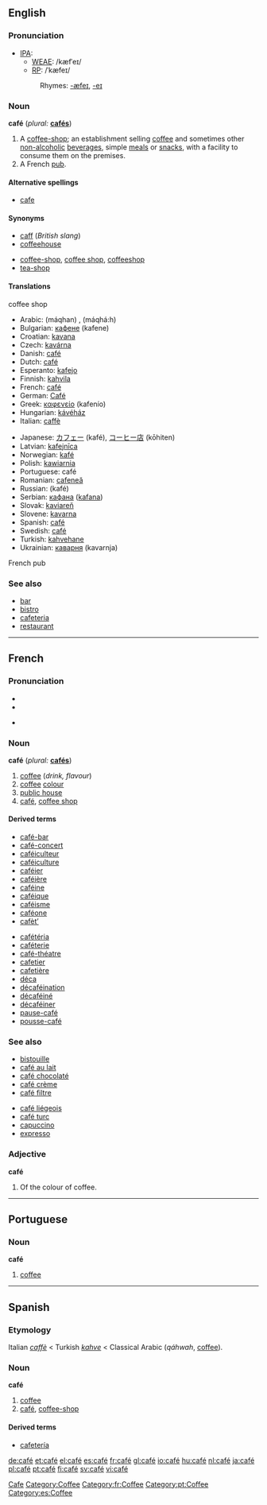 {{see|cafe|Café}}
==English==

===Pronunciation===
*[[IPA]]:
**[[WEAE]]: /kæfˈeɪ/
**[[RP]]: /ˈkæfeɪ/
*:Rhymes: [[Rhymes:English:-æfeɪ|-æfeɪ]], [[Rhymes:English:-eɪ|-eɪ]]

===Noun===
'''café''' (''plural:'' '''[[cafés]]''')

# A [[coffee-shop]]; an establishment selling [[coffee]] and sometimes other [[non-alcoholic]] [[beverage]]s, simple [[meal]]s or [[snack]]s, with a facility to consume them on the premises.
# A French [[pub]].

====Alternative spellings====
*[[cafe]]

====Synonyms====
{{top}}
*[[caff]] (''British slang'')
*[[coffeehouse]]
{{mid}}
*[[coffee-shop]], [[coffee shop]], [[coffeeshop]]
*[[tea-shop]]
{{bottom}}

====Translations====
;coffee shop
{{top}}
*Arabic: {{ARchar|[[مقهى|مَقْهًى]]}} (máqhan) {{m}}, {{ARchar|[[مقهاة]]}} (máqhá:h) {{f}}
*Bulgarian: [[кафене]] (kafene) {{n}}
*Croatian: [[kavana]] {{f}}
*Czech: [[kavárna]] {{f}}
*Danish: [[#Danish|café]] {{n}}
*Dutch: [[#Dutch|café]] {{n}}
*Esperanto: [[kafejo]]
*Finnish: [[kahvila]]
*French: [[#French|café]] {{m}}
*German: [[Café]] {{n}}
*Greek: [[καφενείο]] (kafenío) {{n}}
*Hungarian: [[kávéház]]
*Italian: [[caffè]] {{m}}
{{mid}}
*Japanese: [[カフェー]] (kafé), [[コーヒー店]] (kōhiten)
*Latvian: [[kafejnīca]] {{f}}
*Norwegian: [[kafé]]
*Polish: [[kawiarnia]] {{f}}
*Portuguese: café {{m}}
*Romanian: [[cafeneă]] {{f}}
*Russian: {{RUchar|[[кафе|кафе́]]}} (kafé) {{n}}
*Serbian: [[кафана]] ([[kafana]]) {{f}}
*Slovak: [[kaviareň]] {{f}}
*Slovene: [[kavarna]] {{f}}
*Spanish: [[#Spanish|café]] {{m}}
*Swedish: [[#Swedish|café]] {{n}}
*Turkish: [[kahvehane]]
*Ukrainian: [[каварня]] (kavarnja) {{f}}
{{bottom}}

;French pub
{{top}}
{{mid}}
{{bottom}}

===See also===
*[[bar]]<!--serves alcoholic-->
*[[bistro]]<!--serves more substantial food than a café-->
*[[cafeteria]]<!--serves more substantial food than a café-->
*[[restaurant]]<!--serves more substantial food than a café-->

[[Category:English words spelled with diacritics or ligatures|Cafe]]
[[Category:Coffee]]

----

==French==

===Pronunciation===
*{{IPA|/ka.fe/}}
*{{SAMPA|/ka.fe/}}

*{{audio|Fr-du café-fr.ogg|Standard French (West France)}}

===Noun===
'''café''' {{m}} (''plural:'' '''[[cafés]]''')
# [[coffee]] (''drink, flavour'')
# [[coffee]] [[colour]]
# [[public house]]<!--really? I thought that was a "bar"-->
# [[#English|café]], [[coffee shop]]

====Derived terms====
{{top2}}
*[[café-bar]] 
*[[café-concert]] 
*[[caféiculteur]] 
*[[caféiculture]] 
*[[caféier]]
*[[caféière]] 
*[[caféine]] 
*[[caféique]] 
*[[caféisme]] 
*[[caféone]] 
*[[cafèt’]] 
{{mid2}}
*[[cafétéria]]
*[[caféterie]]
*[[café-théatre]] 
*[[cafetier]] 
*[[cafetière]] 
*[[déca]] 
*[[décaféination]] 
*[[décaféiné]] 
*[[décaféiner]] 
*[[pause-café]] 
*[[pousse-café]] 
{{bottom}}

===See also===
{{top2}}
* [[bistouille]]
* [[café au lait]]
* [[café chocolaté]]
* [[café crème]]
* [[café filtre]]
{{mid2}}
* [[café liégeois]]
* [[café turc]]
* [[capuccino]]
* [[expresso]]
{{bottom}}

===Adjective===
'''café'''
# Of the colour of coffee.

[[Category:fr:Coffee]]

----

==Portuguese==
===Noun===
'''café''' {{m}}

# [[coffee]]

[[Category:pt:Coffee]]

----
==Spanish==
===Etymology===
Italian ''[[caffè]]'' < Turkish ''[[kahve]]'' < Classical Arabic {{ARchar|[[قهوة]]}} (''qáhwah'', [[coffee]]).

===Noun===
'''café''' {{m}}

#[[coffee]]
#[[#English|café]], [[coffee-shop]]

====Derived terms====
*[[cafetería]]

[[Category:es:Coffee]]

[[de:café]]
[[et:café]]
[[el:café]]
[[es:café]]
[[fr:café]]
[[gl:café]]
[[io:café]]
[[hu:café]]
[[nl:café]]
[[ja:café]]
[[pl:café]]
[[pt:café]]
[[fi:café]]
[[sv:café]]
[[vi:café]]